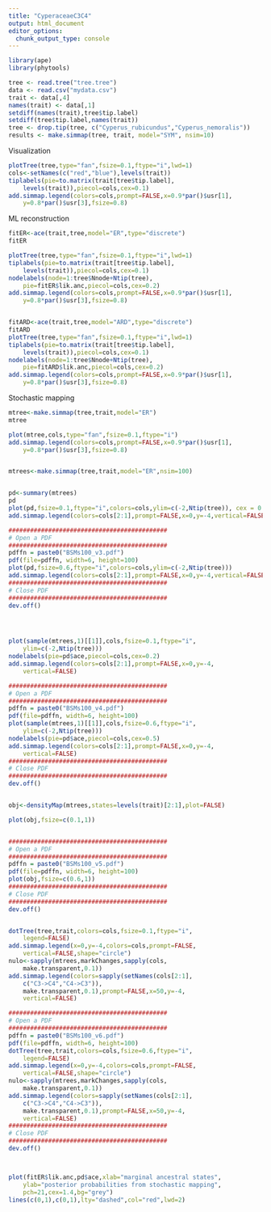 ```yaml
---
title: "CyperaceaeC3C4"
output: html_document
editor_options: 
  chunk_output_type: console
---
```




```r
library(ape)
library(phytools)

tree <- read.tree("tree.tree")
data <- read.csv("mydata.csv")
trait <- data[,4]
names(trait) <- data[,1]
setdiff(names(trait),tree$tip.label)
setdiff(tree$tip.label,names(trait))
tree <- drop.tip(tree, c("Cyperus_rubicundus","Cyperus_nemoralis"))
results <- make.simmap(tree, trait, model="SYM", nsim=10)

```

Visualization
```r

plotTree(tree,type="fan",fsize=0.1,ftype="i",lwd=1)
cols<-setNames(c("red","blue"),levels(trait))
tiplabels(pie=to.matrix(trait[tree$tip.label],
    levels(trait)),piecol=cols,cex=0.1)
add.simmap.legend(colors=cols,prompt=FALSE,x=0.9*par()$usr[1],
    y=0.8*par()$usr[3],fsize=0.8)

```

ML reconstruction

```r


fitER<-ace(trait,tree,model="ER",type="discrete")
fitER

plotTree(tree,type="fan",fsize=0.1,ftype="i",lwd=1)
tiplabels(pie=to.matrix(trait[tree$tip.label],
    levels(trait)),piecol=cols,cex=0.1)
nodelabels(node=1:tree$Nnode+Ntip(tree),
    pie=fitER$lik.anc,piecol=cols,cex=0.2)
add.simmap.legend(colors=cols,prompt=FALSE,x=0.9*par()$usr[1],
    y=0.8*par()$usr[3],fsize=0.8)


fitARD<-ace(trait,tree,model="ARD",type="discrete")
fitARD
plotTree(tree,type="fan",fsize=0.1,ftype="i",lwd=1)
tiplabels(pie=to.matrix(trait[tree$tip.label],
    levels(trait)),piecol=cols,cex=0.1)
nodelabels(node=1:tree$Nnode+Ntip(tree),
    pie=fitARD$lik.anc,piecol=cols,cex=0.2)
add.simmap.legend(colors=cols,prompt=FALSE,x=0.9*par()$usr[1],
    y=0.8*par()$usr[3],fsize=0.8)


```


Stochastic mapping
```r

mtree<-make.simmap(tree,trait,model="ER")
mtree

plot(mtree,cols,type="fan",fsize=0.1,ftype="i")
add.simmap.legend(colors=cols,prompt=FALSE,x=0.9*par()$usr[1],
    y=0.8*par()$usr[3],fsize=0.8)


mtrees<-make.simmap(tree,trait,model="ER",nsim=100)


pd<-summary(mtrees)
pd
plot(pd,fsize=0.1,ftype="i",colors=cols,ylim=c(-2,Ntip(tree)), cex = 0.2)
add.simmap.legend(colors=cols[2:1],prompt=FALSE,x=0,y=-4,vertical=FALSE)

############################################
# Open a PDF
############################################
pdffn = paste0("BSMs100_v3.pdf")
pdf(file=pdffn, width=6, height=100)
plot(pd,fsize=0.6,ftype="i",colors=cols,ylim=c(-2,Ntip(tree)))
add.simmap.legend(colors=cols[2:1],prompt=FALSE,x=0,y=-4,vertical=FALSE)
############################################
# Close PDF
############################################
dev.off()




plot(sample(mtrees,1)[[1]],cols,fsize=0.1,ftype="i",
    ylim=c(-2,Ntip(tree)))
nodelabels(pie=pd$ace,piecol=cols,cex=0.2)
add.simmap.legend(colors=cols[2:1],prompt=FALSE,x=0,y=-4,
    vertical=FALSE)

############################################
# Open a PDF
############################################
pdffn = paste0("BSMs100_v4.pdf")
pdf(file=pdffn, width=6, height=100)
plot(sample(mtrees,1)[[1]],cols,fsize=0.6,ftype="i",
    ylim=c(-2,Ntip(tree)))
nodelabels(pie=pd$ace,piecol=cols,cex=0.5)
add.simmap.legend(colors=cols[2:1],prompt=FALSE,x=0,y=-4,
    vertical=FALSE)
############################################
# Close PDF
############################################
dev.off()


obj<-densityMap(mtrees,states=levels(trait)[2:1],plot=FALSE)

plot(obj,fsize=c(0.1,1))


############################################
# Open a PDF
############################################
pdffn = paste0("BSMs100_v5.pdf")
pdf(file=pdffn, width=6, height=100)
plot(obj,fsize=c(0.6,1))
############################################
# Close PDF
############################################
dev.off()


dotTree(tree,trait,colors=cols,fsize=0.1,ftype="i",
    legend=FALSE)
add.simmap.legend(x=0,y=-4,colors=cols,prompt=FALSE,
    vertical=FALSE,shape="circle")
nulo<-sapply(mtrees,markChanges,sapply(cols,
    make.transparent,0.1))
add.simmap.legend(colors=sapply(setNames(cols[2:1],
    c("C3->C4","C4->C3")),
    make.transparent,0.1),prompt=FALSE,x=50,y=-4,
    vertical=FALSE)

############################################
# Open a PDF
############################################
pdffn = paste0("BSMs100_v6.pdf")
pdf(file=pdffn, width=6, height=100)
dotTree(tree,trait,colors=cols,fsize=0.6,ftype="i",
    legend=FALSE)
add.simmap.legend(x=0,y=-4,colors=cols,prompt=FALSE,
    vertical=FALSE,shape="circle")
nulo<-sapply(mtrees,markChanges,sapply(cols,
    make.transparent,0.1))
add.simmap.legend(colors=sapply(setNames(cols[2:1],
    c("C3->C4","C4->C3")),
    make.transparent,0.1),prompt=FALSE,x=50,y=-4,
    vertical=FALSE)
############################################
# Close PDF
############################################
dev.off()



plot(fitER$lik.anc,pd$ace,xlab="marginal ancestral states",
    ylab="posterior probabilities from stochastic mapping",
    pch=21,cex=1.4,bg="grey")
lines(c(0,1),c(0,1),lty="dashed",col="red",lwd=2)

```

